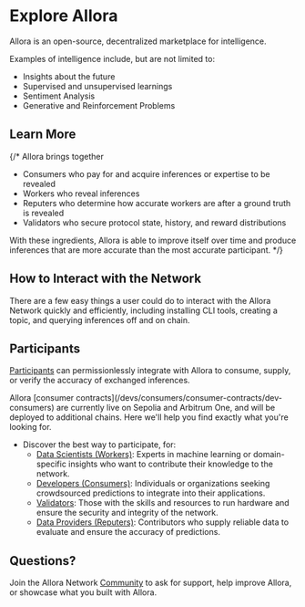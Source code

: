 

# Explore Allora
 
Allora is an open-source, decentralized marketplace for intelligence.

Examples of intelligence include, but are not limited to:

- Insights about the future
- Supervised and unsupervised learnings
- Sentiment Analysis
- Generative and Reinforcement Problems

## Learn More

<Cards>
  <Card title="Home" href="/home/explore" />
  <Card title="Developers" href="/devs/get-started/overview" />
  <Card title="Community" href="/community/contribute" />
</Cards>

<Cards>
  <Card title="Participants" href="/home/participants" />
  <Card title="Layers of the Network" href="/home/layers" />
  <Card title="Tokenomics" href="/home/tokenomics" />
</Cards>

{/* Allora brings together
- Consumers who pay for and acquire inferences or expertise to be revealed
- Workers who reveal inferences
- Reputers who determine how accurate workers are after a ground truth is revealed
- Validators who secure protocol state, history, and reward distributions

With these ingredients, Allora is able to improve itself over time and produce inferences that are more accurate than the most accurate participant. */}

## How to Interact with the Network

There are a few easy things a user could do to interact with the Allora Network quickly and efficiently, including installing CLI tools, creating a topic, and querying inferences off and on chain. 

<Cards>
  <Card title="Installation" href="/devs/get-started/cli#installing-allorad" />
  <Card title="Setup a Wallet" href="/devs/get-started/setup-wallet" />
  <Card title="Delegating Stake" href="/home/delegating-stake" />
  <Card title="Basic Usage" href="/devs/get-started/basic-usage" />
  <Card title="Model Forge Competition Info" href="/devs/get-started/model-forge" />
  <Card title="Query Inferences" href="/devs/get-started/query-network-data" />
</Cards>

## Participants

[Participants](/home/participants) can permissionlessly integrate with Allora to consume, supply, or verify the accuracy of exchanged inferences.

<Callout>
Allora [consumer contracts](/devs/consumers/consumer-contracts/dev-consumers) are currently live on Sepolia and Arbitrum One, and will be deployed to additional chains.
</Callout>
Here we'll help you find exactly what you're looking for.

- Discover the best way to participate, for:
  - [Data Scientists (Workers)](/devs/workers): Experts in machine learning or domain-specific insights who want to contribute their knowledge to the network.
  - [Developers (Consumers)](/devs/consumers): Individuals or organizations seeking crowdsourced predictions to integrate into their applications.
  - [Validators](/devs/validators): Those with the skills and resources to run hardware and ensure the security and integrity of the network.
  - [Data Providers (Reputers)](/devs/reputers): Contributors who supply reliable data to evaluate and ensure the accuracy of predictions.

## Questions?

Join the Allora Network [Community](/community/contribute) to ask for support, help improve Allora, or showcase what you built with Allora.

